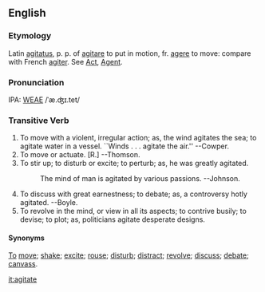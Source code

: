 ==English==
===Etymology===
Latin [[agitatus]], p. p. of [[agitare]] to put in motion, fr. [[agere]] to move: compare with French [[agiter]].  See [[Act]], [[Agent]].

===Pronunciation===
IPA: [[WEAE]] /ˈæ.ʤɪ.tet/

===Transitive Verb===
# To move with a violent, irregular action; as, the wind  agitates the sea; to agitate water in a vessel. ``Winds . . . agitate the air.'' --Cowper.
# To move or actuate. [R.] --Thomson.
# To stir up; to disturb or excite; to perturb; as, he was greatly agitated.
#:    The mind of man is agitated by various passions. --Johnson.
# To discuss with great earnestness; to debate; as, a controversy hotly agitated. --Boyle.
# To revolve in the mind, or view in all its aspects; to contrive busily; to devise; to plot; as, politicians agitate desperate designs.

====Synonyms====
[[To]] [[move]]; [[shake]]; [[excite]]; [[rouse]]; [[disturb]]; [[distract]]; [[revolve]]; [[discuss]]; [[debate]]; [[canvass]].

[[it:agitate]]